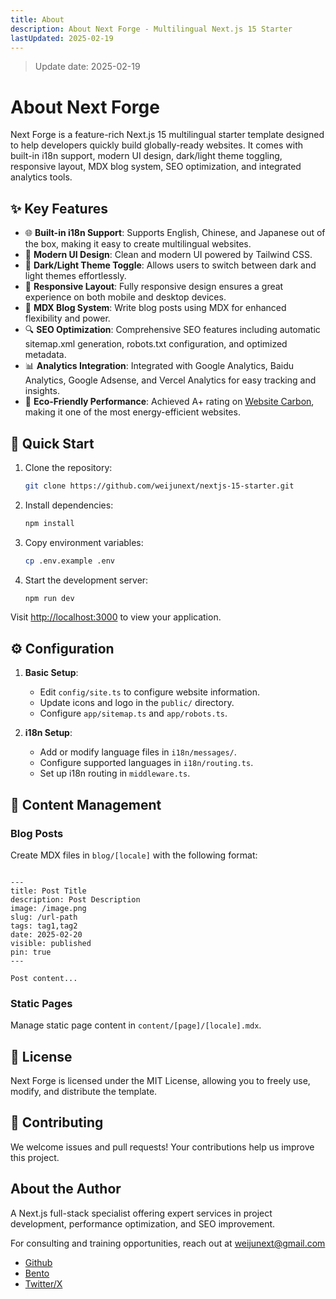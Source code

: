```yaml
---
title: About
description: About Next Forge - Multilingual Next.js 15 Starter
lastUpdated: 2025-02-19
---
```


> Update date: 2025-02-19

# About Next Forge

Next Forge is a feature-rich Next.js 15 multilingual starter template designed to help developers quickly build globally-ready websites. It comes with built-in i18n support, modern UI design, dark/light theme toggling, responsive layout, MDX blog system, SEO optimization, and integrated analytics tools.

## ✨ Key Features

- 🌐 **Built-in i18n Support**: Supports English, Chinese, and Japanese out of the box, making it easy to create multilingual websites.
- 🎨 **Modern UI Design**: Clean and modern UI powered by Tailwind CSS.
- 🌙 **Dark/Light Theme Toggle**: Allows users to switch between dark and light themes effortlessly.
- 📱 **Responsive Layout**: Fully responsive design ensures a great experience on both mobile and desktop devices.
- 📝 **MDX Blog System**: Write blog posts using MDX for enhanced flexibility and power.
- 🔍 **SEO Optimization**: Comprehensive SEO features including automatic sitemap.xml generation, robots.txt configuration, and optimized metadata.
- 📊 **Analytics Integration**: Integrated with Google Analytics, Baidu Analytics, Google Adsense, and Vercel Analytics for easy tracking and insights.
- 🌿 **Eco-Friendly Performance**: Achieved A+ rating on [Website Carbon](https://www.websitecarbon.com/website/nextforge-dev/), making it one of the most energy-efficient websites.

## 🚀 Quick Start

1. Clone the repository:
    ```bash
    git clone https://github.com/weijunext/nextjs-15-starter.git
    ```

2. Install dependencies:
    ```bash
    npm install
    ```

3. Copy environment variables:
    ```bash
    cp .env.example .env
    ```

4. Start the development server:
    ```bash
    npm run dev
    ```

Visit [http://localhost:3000](http://localhost:3000) to view your application.

## ⚙️ Configuration

1. **Basic Setup**:
    - Edit `config/site.ts` to configure website information.
    - Update icons and logo in the `public/` directory.
    - Configure `app/sitemap.ts` and `app/robots.ts`.

2. **i18n Setup**:
    - Add or modify language files in `i18n/messages/`.
    - Configure supported languages in `i18n/routing.ts`.
    - Set up i18n routing in `middleware.ts`.

## 📝 Content Management

### Blog Posts
Create MDX files in `blog/[locale]` with the following format:
````

---
title: Post Title
description: Post Description
image: /image.png
slug: /url-path
tags: tag1,tag2
date: 2025-02-20
visible: published
pin: true
---

Post content...
````

### Static Pages
Manage static page content in `content/[page]/[locale].mdx`.

## 📄 License

Next Forge is licensed under the MIT License, allowing you to freely use, modify, and distribute the template.

## 🤝 Contributing

We welcome issues and pull requests! Your contributions help us improve this project.

## About the Author

A Next.js full-stack specialist offering expert services in project development, performance optimization, and SEO improvement.

For consulting and training opportunities, reach out at weijunext@gmail.com

- [Github](https://github.com/weijunext)
- [Bento](https://bento.me/weijunext)
- [Twitter/X](https://twitter.com/judewei_dev)
